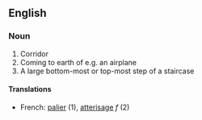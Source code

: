 ==English==

===Noun===
#Corridor
#Coming to earth of e.g. an airplane
#A large bottom-most or top-most step of a staircase

====Translations====
*French: [[palier]] (1), [[atterisage]] ''f'' (2)